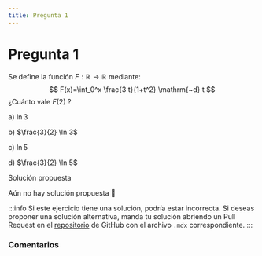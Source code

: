 ```yaml
---
title: Pregunta 1
---
```



# Pregunta 1

Se define la función $F: \mathbb{R} \rightarrow \mathbb{R}$ mediante:
$$
F(x)=\int_0^x \frac{3 t}{1+t^2} \mathrm{~d} t
$$
¿Cuánto vale $F(2)$ ?

a) $\ln 3$

b) $\frac{3}{2} \ln 3$

c) $\ln 5$

d) $\frac{3}{2} \ln 5$

<MDXDetails>
<summary>Solución propuesta</summary>

Aún no hay solución propuesta 🥲

:::info
Si este ejercicio tiene una solución, podría estar incorrecta. Si deseas proponer una solución alternativa, manda tu solución abriendo
un Pull Request en el [repositorio](https://github.com/crow-rojas/apuntes-fundamentals/pulls) de GitHub con el archivo
`.mdx` correspondiente.
:::

</MDXDetails>

### Comentarios

<Disqus
  url="https://crow-rojas.github.io/apuntes-fundamentals/docs/mathematics/calculus-1-2-3/exercises/2024-2/p01"
  identifier="docs/mathematics/calculus-1-2-3/exercises/2024-2/p01"
  title="2024-2 Cálculo I, II y III - Pregunta 01"
/>
